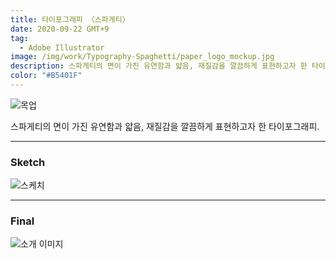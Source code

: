 ```yaml
---
title: 타이포그래피 〈스파게티〉
date: 2020-09-22 GMT+9
tag:
  - Adobe Illustrator
image: /img/work/Typography-Spaghetti/paper_logo_mockup.jpg
description: 스파게티의 면이 가진 유연함과 얇음, 재질감을 깔끔하게 표현하고자 한 타이포그래피.
color: "#B5401F"
---
```


![목업](/img/work/Typography-Spaghetti/paper_logo_mockup.jpg)

스파게티의 면이 가진 유연함과 얇음, 재질감을 깔끔하게 표현하고자 한 타이포그래피.

---

### Sketch

![스케치](/img/work/Typography-Spaghetti/sketch.jpg)

---

### Final

![소개 이미지](/img/work/Typography-Spaghetti/main.jpg)
